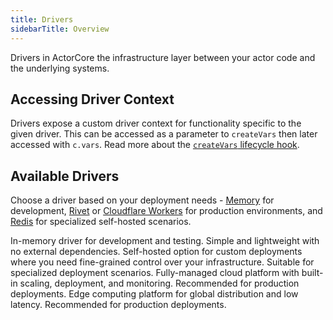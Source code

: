 ```yaml
---
title: Drivers
sidebarTitle: Overview
---
```



Drivers in ActorCore the infrastructure layer between your actor code and the underlying systems.

<DriverNote />

## Accessing Driver Context

Drivers expose a custom driver context for functionality specific to the given driver. This can be accessed as a parameter to `createVars` then later accessed with `c.vars`. Read more about the [`createVars` lifecycle hook](/concepts/lifecycle).

## Available Drivers

Choose a driver based on your deployment needs - [Memory](/drivers/memory) for development, [Rivet](/drivers/rivet) or [Cloudflare Workers](/drivers/cloudflare-workers) for production environments, and [Redis](/drivers/redis) for specialized self-hosted scenarios.

<CardGroup>
  <Card title="Memory" href="/drivers/memory">
    In-memory driver for development and testing. Simple and lightweight with no external dependencies.
  </Card>
  <Card title="Redis" href="/drivers/redis">
    Self-hosted option for custom deployments where you need fine-grained control over your infrastructure. Suitable for specialized deployment scenarios.
  </Card>
  <Card title="Rivet" href="/drivers/rivet">
    Fully-managed cloud platform with built-in scaling, deployment, and monitoring. Recommended for production deployments.
  </Card>
  <Card title="Cloudflare Workers" href="/drivers/cloudflare-workers">
    Edge computing platform for global distribution and low latency. Recommended for production deployments.
  </Card>
</CardGroup>

